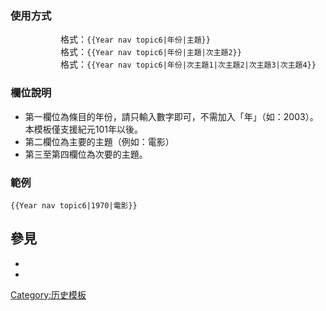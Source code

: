 <includeonly><!-- 在這裡加入模板的保護標識 --></includeonly><noinclude>{{Documentation subpage}}</noinclude>
<!-- 在本行下編輯模板說明 -->
=== 使用方式 ===
::格式：<code><nowiki>{{Year nav topic6|年份|主題}}</nowiki></code>
::格式：<code><nowiki>{{Year nav topic6|年份|主題|次主題2}}</nowiki></code>
::格式：<code><nowiki>{{Year nav topic6|年份|次主題1|次主題2|次主題3|次主題4}}</nowiki></code>

=== 欄位說明 ===
* 第一欄位為條目的年份，請只輸入數字即可，不需加入「年」（如：2003）。本模板僅支援紀元101年以後。
* 第二欄位為主要的主題（例如：電影）
* 第三至第四欄位為次要的主題。

=== 範例 ===
{{Year nav topic6|1970|電影}}
<code><nowiki>{{Year nav topic6|1970|電影}}</nowiki></code>

== 參見 ==
*{{tl|Year nav topic}}
*{{tl|Year nav topic5}}

<includeonly>
<!-- 本行下加入模板的分類 -->
[[Category:历史模板]]
</includeonly>